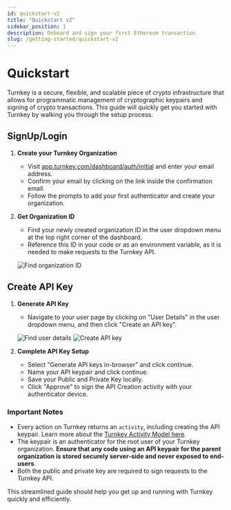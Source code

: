 ```yaml
---
id: quickstart-v2
title: "Quickstart v2"
sidebar_position: 1
description: Onboard and sign your first Ethereum transaction
slug: /getting-started/quickstart-v2
---
```


# Quickstart

Turnkey is a secure, flexible, and scalable piece of crypto infrastructure that allows for programmatic management of cryptographic keypairs and signing of crypto transactions. This guide will quickly get you started with Turnkey by walking you through the setup process.

## SignUp/Login

1. **Create your Turnkey Organization**

   - Visit [app.turnkey.com/dashboard/auth/initial](https://app.turnkey.com/dashboard/auth/initial) and enter your email address.
   - Confirm your email by clicking on the link inside the confirmation email.
   - Follow the prompts to add your first authenticator and create your organization.

2. **Get Organization ID**

   - Find your newly created organization ID in the user dropdown menu at the top right corner of the dashboard.
   - Reference this ID in your code or as an environment variable, as it is needed to make requests to the Turnkey API.

   ![Find organization ID](/img/quickstart/find_organization_id.png)

## Create API Key

1. **Generate API Key**

   - Navigate to your user page by clicking on "User Details" in the user dropdown menu, and then click "Create an API key".

   ![Find user details](/img/quickstart/find_user_details.png)
   ![Create API key](/img/quickstart/create_api_key.png)

2. **Complete API Key Setup**
   - Select "Generate API keys in-browser" and click continue.
   - Name your API keypair and click continue.
   - Save your Public and Private Key locally.
   - Click "Approve" to sign the API Creation activity with your authenticator device.

### Important Notes

- Every action on Turnkey returns an `activity`, including creating the API keypair. Learn more about the [Turnkey Activity Model here](/concepts/policies/language#activity-breakdown).
- The keypair is an authenticator for the root user of your Turnkey organization. **Ensure that any code using an API keypair for the parent organization is stored securely server-side and never exposed to end-users**.
- Both the public and private key are required to sign requests to the Turnkey API.

This streamlined guide should help you get up and running with Turnkey quickly and efficiently.
